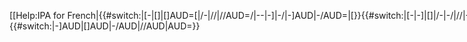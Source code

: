 <includeonly><span class="IPA" style="white-space:nowrap">[[Help:IPA for French|{{#switch:{{{1}}}|[-|[]|[]AUD=[|/-|//|//AUD=/|--|-]|-/|-]AUD|-/AUD=|[}}{{#switch:{{{1|}}}|[-|-]|[]|/-|-/|//|--|-]AUD|[]AUD|-/AUD|//AUD|AUD=|{{c-fr|{{{1}}}}}}}{{#if:{{{2|}}}|{{#switch:{{{1|}}}|-]AUD|[]AUD|-/AUD|//AUD|AUD=|{{c-fr|{{{2|}}}}}}}}}{{#if:{{{3|}}}|{{c-fr|{{{3}}}}}}}{{#if:{{{4|}}}|{{c-fr|{{{4}}}}}}}{{#if:{{{5|}}}|{{c-fr|{{{5}}}}}}}{{#if:{{{6|}}}|{{c-fr|{{{6}}}}}}}{{#if:{{{7|}}}|{{c-fr|{{{7}}}}}}}{{#if:{{{8|}}}|{{c-fr|{{{8}}}}}}}{{#if:{{{9|}}}|{{c-fr|{{{9}}}}}}}{{#if:{{{10|}}}|{{c-fr|{{{10}}}}}}}{{#if:{{{11|}}}|{{c-fr|{{{11}}}}}}}{{#if:{{{12|}}}|{{c-fr|{{{12}}}}}}}{{#if:{{{13|}}}|{{c-fr|{{{13}}}}}}}{{#if:{{{14|}}}|{{c-fr|{{{14}}}}}}}{{#if:{{{15|}}}|{{c-fr|{{{15}}}}}}}{{#if:{{{16|}}}|{{c-fr|{{{16}}}}}}}{{#if:{{{17|}}}|{{c-fr|{{{17}}}}}}}{{#if:{{{18|}}}|{{c-fr|{{{18}}}}}}}{{#if:{{{19|}}}|{{c-fr|{{{19}}}}}}}{{#if:{{{20|}}}|{{c-fr|{{{20}}}}}}}{{#if:{{{21|}}}|{{c-fr|{{{21}}}}}}}{{#if:{{{22|}}}|{{c-fr|{{{22}}}}}}}{{#if:{{{23|}}}|{{c-fr|{{{23}}}}}}}{{#if:{{{24|}}}|{{c-fr|{{{24}}}}}}}{{#if:{{{25|}}}|{{c-fr|{{{25}}}}}}}{{#if:{{{26|}}}|{{c-fr|{{{26}}}}}}}{{#if:{{{27|}}}|{{c-fr|{{{27}}}}}}}{{#if:{{{28|}}}|{{c-fr|{{{28}}}}}}}{{#if:{{{29|}}}|{{c-fr|{{{29}}}}}}}{{#if:{{{30|}}}|{{c-fr|{{{30}}}}}}}{{#if:{{{31|}}}|{{c-fr|{{{31}}}}}}}{{#if:{{{32|}}}|{{c-fr|{{{32}}}}}}}{{#if:{{{33|}}}|{{c-fr|{{{33}}}}}}}{{#switch:{{{1}}}|-]|[]|-]AUD|[]AUD=]|-/|//|\/AUD|//AUD=/|--|[-|/-=|]}}]]</span>{{#switch:{{{1}}}|-]AUD|[]AUD|-/AUD|//AUD|AUD={{IPA audio link|{{{2}}} }}}}</includeonly><noinclude>
{{documentation}}
</noinclude>